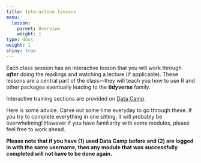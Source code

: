 ```yaml
---
title: Interactive lessons
menu:
  lesson:
    parent: Overview
    weight: 1
type: docs
weight: 1
shiny: true
---
```


Each class session has an interactive lesson that you will work through ***after*** doing the readings and watching a lecture (if applicable). These lessons are a central part of the class—they will teach you how to use R and other packages eventually leading to the **tidyverse** family.

Interactive training sections are provided on [Data Camp](https://www.datacamp.com/){target="_blank"}. 

Here is some advice. Carve out some time everyday to go through these. If you try to complete everything in one sitting, it will probably be overwhelming! However if you have familiarity with some modules, please feel free to work ahead.

**Please note that if you have (1) used Data Camp before and (2) are logged in with the same username, then any module that was successfully completed will not have to be done again.**


